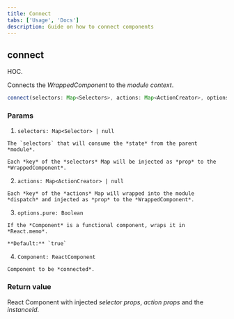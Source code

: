 ```yaml
---
title: Connect
tabs: ['Usage', 'Docs']
description: Guide on how to connect components
---
```


## connect

HOC.

Connects the *WrappedComponent* to the *module context*. 

```ts
connect(selectors: Map<Selectors>, actions: Map<ActionCreator>, options: Object)(Component: ReactComponent)
```

### Params

  1. `selectors: Map<Selector> | null`

    The `selectors` that will consume the *state* from the parent *module*.

    Each *key* of the *selectors* Map will be injected as *prop* to the *WrappedComponent*.

  2. `actions: Map<ActionCreator> | null`

    Each *key* of the *actions* Map will wrapped into the module *dispatch* and injected as *prop* to the *WrappedComponent*.

  3. `options.pure: Boolean`

    If the *Component* is a functional component, wraps it in *React.memo*.

    **Default:** `true`

  4. `Component: ReactComponent`

    Component to be *connected*.
  
### Return value

React Component with injected *selector props*, *action props* and the *instanceId*.
